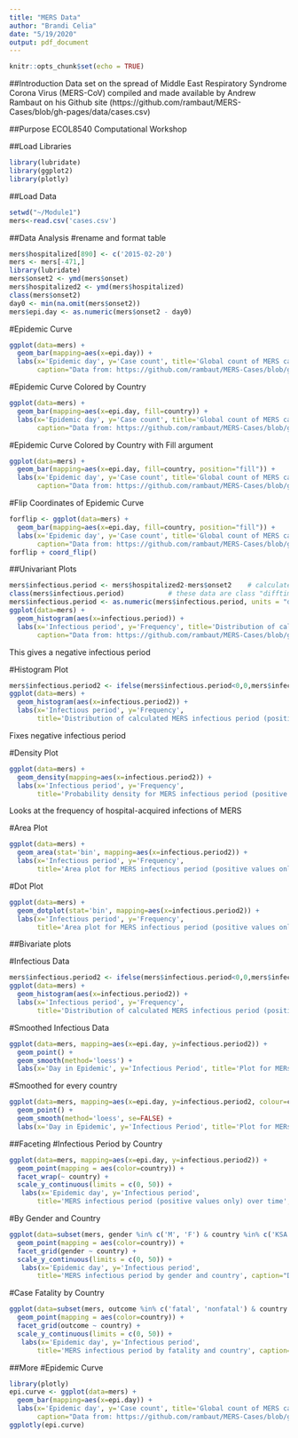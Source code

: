 ```yaml
---
title: "MERS Data"
author: "Brandi Celia"
date: "5/19/2020"
output: pdf_document
---
```


```r
knitr::opts_chunk$set(echo = TRUE)
```

##Introduction
Data set on the spread of Middle East Respiratory Syndrome Corona Virus (MERS-CoV) compiled and made available by Andrew Rambaut on his Github site (https://github.com/rambaut/MERS-Cases/blob/gh-pages/data/cases.csv)

##Purpose
ECOL8540 Computational Workshop

##Load Libraries
```r
library(lubridate)
library(ggplot2)
library(plotly)
```

##Load Data
```r
setwd("~/Module1")
mers<-read.csv('cases.csv')
```

##Data Analysis
#rename and format table
```r
mers$hospitalized[890] <- c('2015-02-20')
mers <- mers[-471,]
library(lubridate)
mers$onset2 <- ymd(mers$onset)
mers$hospitalized2 <- ymd(mers$hospitalized)
class(mers$onset2)
day0 <- min(na.omit(mers$onset2))
mers$epi.day <- as.numeric(mers$onset2 - day0)
```

#Epidemic Curve
```r
ggplot(data=mers) + 
  geom_bar(mapping=aes(x=epi.day)) +
  labs(x='Epidemic day', y='Case count', title='Global count of MERS cases by date of symptom onset',
       caption="Data from: https://github.com/rambaut/MERS-Cases/blob/gh-pages/data/cases.csv")
```

#Epidemic Curve Colored by Country
```r
ggplot(data=mers) + 
  geom_bar(mapping=aes(x=epi.day, fill=country)) +
  labs(x='Epidemic day', y='Case count', title='Global count of MERS cases by date of symptom onset',
       caption="Data from: https://github.com/rambaut/MERS-Cases/blob/gh-pages/data/cases.csv")
```

#Epidemic Curve Colored by Country with Fill argument
```r
ggplot(data=mers) + 
  geom_bar(mapping=aes(x=epi.day, fill=country, position="fill")) +
  labs(x='Epidemic day', y='Case count', title='Global count of MERS cases by date of symptom onset',
       caption="Data from: https://github.com/rambaut/MERS-Cases/blob/gh-pages/data/cases.csv")
```

#Flip Coordinates of Epidemic Curve
```r
forflip <- ggplot(data=mers) + 
  geom_bar(mapping=aes(x=epi.day, fill=country, position="fill")) +
  labs(x='Epidemic day', y='Case count', title='Global count of MERS cases by date of symptom onset',
       caption="Data from: https://github.com/rambaut/MERS-Cases/blob/gh-pages/data/cases.csv")
forflip + coord_flip()
```

##Univariant Plots
```r
mers$infectious.period <- mers$hospitalized2-mers$onset2    # calculate "raw" infectious period
class(mers$infectious.period)           # these data are class "difftime"
mers$infectious.period <- as.numeric(mers$infectious.period, units = "days") # convert to days
ggplot(data=mers) +
  geom_histogram(aes(x=infectious.period)) + 
  labs(x='Infectious period', y='Frequency', title='Distribution of calculated MERS infectious period',
       caption="Data from: https://github.com/rambaut/MERS-Cases/blob/gh-pages/data/cases.csv")
```
This gives a negative infectious period

#Histogram Plot
```r
mers$infectious.period2 <- ifelse(mers$infectious.period<0,0,mers$infectious.period)
ggplot(data=mers) +
  geom_histogram(aes(x=infectious.period2)) + 
  labs(x='Infectious period', y='Frequency',
       title='Distribution of calculated MERS infectious period (positive values only)', caption="Data from: https://github.com/rambaut/MERS-Cases/blob/gh-pages/data/cases.csv")
```
Fixes negative infectious period

#Density Plot
```r
ggplot(data=mers) + 
  geom_density(mapping=aes(x=infectious.period2)) + 
  labs(x='Infectious period', y='Frequency',
       title='Probability density for MERS infectious period (positive values only)', caption="Data from: https://github.com/rambaut/MERS-Cases/blob/gh-pages/data/cases.csv")
```
Looks at the frequency of hospital-acquired infections of MERS

#Area Plot
```r
ggplot(data=mers) + 
  geom_area(stat='bin', mapping=aes(x=infectious.period2)) +
  labs(x='Infectious period', y='Frequency',
       title='Area plot for MERS infectious period (positive values only)', caption="Data from: https://github.com/rambaut/MERS-Cases/blob/gh-pages/data/cases.csv")
```

#Dot Plot
```r
ggplot(data=mers) + 
  geom_dotplot(stat='bin', mapping=aes(x=infectious.period2)) +
  labs(x='Infectious period', y='Frequency',
       title='Area plot for MERS infectious period (positive values only)', caption="Data from: https://github.com/rambaut/MERS-Cases/blob/gh-pages/data/cases.csv")
```

##Bivariate plots

#Infectious Data
```r
mers$infectious.period2 <- ifelse(mers$infectious.period<0,0,mers$infectious.period)
ggplot(data=mers) +
  geom_histogram(aes(x=infectious.period2)) + 
  labs(x='Infectious period', y='Frequency',
       title='Distribution of calculated MERS infectious period (positive values only)', caption="Data from: https://github.com/rambaut/MERS-Cases/blob/gh-pages/data/cases.csv")
```

#Smoothed Infectious Data
```r
ggplot(data=mers, mapping=aes(x=epi.day, y=infectious.period2)) + 
  geom_point() +
  geom_smooth(method='loess') + 
  labs(x='Day in Epidemic', y='Infectious Period', title='Plot for MERs Infectious Period positive values only)', caption="Data from: https://github.com/rambaut/MERS-Cases/blob/gh-pages/data/cases.csv")
```

#Smoothed for every country
```r
ggplot(data=mers, mapping=aes(x=epi.day, y=infectious.period2, colour=country)) + 
  geom_point() +
  geom_smooth(method='loess', se=FALSE) + 
  labs(x='Day in Epidemic', y='Infectious Period', title='Plot for MERs Infectious Period positive values only)', caption="Data from: https://github.com/rambaut/MERS-Cases/blob/gh-pages/data/cases.csv")
```

##Faceting
#Infectious Period by Country
```r
ggplot(data=mers, mapping=aes(x=epi.day, y=infectious.period2)) + 
  geom_point(mapping = aes(color=country)) +
  facet_wrap(~ country) + 
  scale_y_continuous(limits = c(0, 50)) +
   labs(x='Epidemic day', y='Infectious period',
       title='MERS infectious period (positive values only) over time', caption="Data from: https://github.com/rambaut/MERS-Cases/blob/gh-pages/data/cases.csv")
```

#By Gender and Country
```r
ggplot(data=subset(mers, gender %in% c('M', 'F') & country %in% c('KSA', 'Oman', 'Iran', 'Jordan', 'Qatar', 'South Korea','UAE')), mapping=aes(x=epi.day, y=infectious.period2)) + 
  geom_point(mapping = aes(color=country)) +
  facet_grid(gender ~ country) + 
  scale_y_continuous(limits = c(0, 50)) +
   labs(x='Epidemic day', y='Infectious period',
       title='MERS infectious period by gender and country', caption="Data from: https://github.com/rambaut/MERS-Cases/blob/gh-pages/data/cases.csv")
```

#Case Fatality by Country
```r
ggplot(data=subset(mers, outcome %in% c('fatal', 'nonfatal') & country %in% c('KSA', 'Oman', 'Iran', 'Jordan', 'Qatar', 'South Korea','UAE')), mapping=aes(x=epi.day, y=infectious.period2)) + 
  geom_point(mapping = aes(color=country)) +
  facet_grid(outcome ~ country) + 
  scale_y_continuous(limits = c(0, 50)) +
   labs(x='Epidemic day', y='Infectious period',
       title='MERS infectious period by fatality and country', caption="Data from: https://github.com/rambaut/MERS-Cases/blob/gh-pages/data/cases.csv")
```

##More
#Epidemic Curve
```r
library(plotly)
epi.curve <- ggplot(data=mers) + 
  geom_bar(mapping=aes(x=epi.day)) +
  labs(x='Epidemic day', y='Case count', title='Global count of MERS cases by date of symptom onset',
       caption="Data from: https://github.com/rambaut/MERS-Cases/blob/gh-pages/data/cases.csv")
ggplotly(epi.curve)
```



